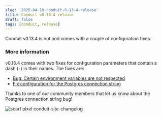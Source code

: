 ```yaml
---
slug: '2025-04-10-conduit-0-13-4-release'
title: Conduit v0.13.4 release
draft: false
tags: [conduit, release]
---
```


Conduit v0.13.4 is out and comes with a couple of configuration fixes.

<!--truncate-->

### More information

v0.13.4 comes with two fixes for configuration parameters that contain a dash
(`-`) in their names. The fixes are:

- [Bug: Certain environment variables are not respected](https://github.com/ConduitIO/conduit/issues/2206)
- [Fix configuration for the Postgres connection string](https://github.com/ConduitIO/conduit/pull/2244)

Thanks to one of our community members that let us know about the Postgres
connection string bug!

![scarf pixel conduit-site-changelog](https://static.scarf.sh/a.png?x-pxid=b43cda70-9a98-4938-8857-471cc05e99c5)
